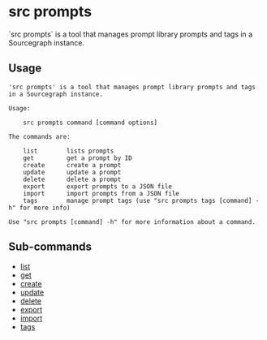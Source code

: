 # src prompts

<p className="subtitle">`src prompts` is a tool that manages prompt library prompts and tags in a Sourcegraph instance.</p>

## Usage

```
'src prompts' is a tool that manages prompt library prompts and tags in a Sourcegraph instance.

Usage:

	src prompts command [command options]

The commands are:

	list        lists prompts
	get         get a prompt by ID
	create      create a prompt
	update      update a prompt
	delete      delete a prompt
	export      export prompts to a JSON file
	import      import prompts from a JSON file
	tags        manage prompt tags (use "src prompts tags [command] -h" for more info)

Use "src prompts [command] -h" for more information about a command.
```

## Sub-commands

* [list](prompts/list)
* [get](prompts/get)
* [create](prompts/create)
* [update](prompts/update)
* [delete](prompts/delete)
* [export](prompts/export)
* [import](prompts/import)
* [tags](prompts/tags)
